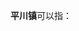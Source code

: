 '''平川镇'''可以指：
{{PRC admin/disambig|35/08/24/100/000|51/34/23/106/000|53/29/24/107/000|62/07/23/104/000}}
{{disambig|cat=三字中国镇名消歧义}}